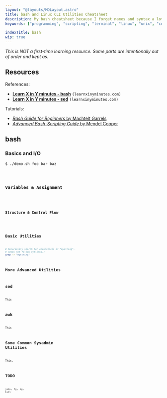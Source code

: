 ```yaml
---
layout: "@layouts/MDLayout.astro"
title: bash and Linux CLI Utilities Cheatsheet
description: My bash cheatsheet because I forget names and syntax a lot.
keywords: ["programming", "scripting", "terminal", "linux", "unix", "command line", "cli", "sh", "zsh", "bourne shell", "system administration"]

indexTitle: bash
wip: true
---
```




*This is NOT a first-time learning resource. Some parts are intentionally out of order and kept as.*

## Resources

References:

- [**Learn X in Y minutes - bash**](https://learnxinyminutes.com/docs/bash/) `(learnxinyminutes.com)`
- [**Learn X in Y minutes - sed**](https://learnxinyminutes.com/docs/sed/) `(learnxinyminutes.com)`

Tutorials:

- [*Bash Guide for Beginners* by Machtelt Garrels](https://linux.die.net/Bash-Beginners-Guide/)
- [*Advanced Bash-Scripting Guide* by Mendel Cooper](https://tldp.org/LDP/abs/html/)


## bash


### Basics and I/O

```
$ ./demo.sh foo bar baz
```


<Code code={SrcScriptArgs} lang="bash" />


### Variables & Assignment


<Code code={SrcVariables} lang="bash" />


### Structure & Control Flow


<Code code={SrcControlFlow} lang="bash" />


## Basic Utilities

```bash
# Recursively search for occurrences of "mystring".
# (Does not follow symlinks.)
grep -r "mystring"
```

## More Advanced Utilities

## sed

<Todo>This</Todo>


## awk

<Todo>This</Todo>


## Some Common Sysadmin Utilities

<Todo>This.</Todo>


## TODO

<Todo>`jobs`, `fg`, `bg`, `kill`</Todo>

